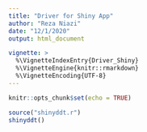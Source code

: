 ```yaml
---
title: "Driver for Shiny App"
author: "Reza Niazi"
date: "12/1/2020"
output: html_document

vignette: >
  %\VignetteIndexEntry{Driver_Shiny}
  %\VignetteEngine{knitr::rmarkdown}
  %\VignetteEncoding{UTF-8}
---
```


```r
knitr::opts_chunk$set(echo = TRUE)
```

```r
source("shinyddt.r")
shinyddt()
```

